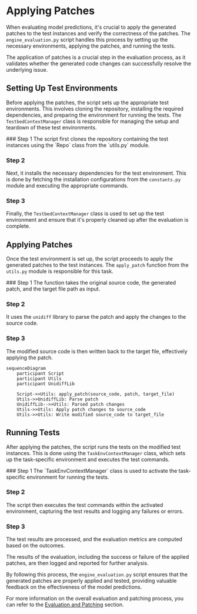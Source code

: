 
# Applying Patches

When evaluating model predictions, it's crucial to apply the generated patches to the test instances and verify the correctness of the patches. The `engine_evaluation.py` script handles this process by setting up the necessary environments, applying the patches, and running the tests.

<Callout type="info">
The application of patches is a crucial step in the evaluation process, as it validates whether the generated code changes can successfully resolve the underlying issue.
</Callout>

## Setting Up Test Environments

Before applying the patches, the script sets up the appropriate test environments. This involves cloning the repository, installing the required dependencies, and preparing the environment for running the tests. The `TestbedContextManager` class is responsible for managing the setup and teardown of these test environments.

<Steps>
### Step 1
The script first clones the repository containing the test instances using the `Repo` class from the `utils.py` module.

### Step 2
Next, it installs the necessary dependencies for the test environment. This is done by fetching the installation configurations from the `constants.py` module and executing the appropriate commands.

### Step 3
Finally, the `TestbedContextManager` class is used to set up the test environment and ensure that it's properly cleaned up after the evaluation is complete.
</Steps>

## Applying Patches

Once the test environment is set up, the script proceeds to apply the generated patches to the test instances. The `apply_patch` function from the `utils.py` module is responsible for this task.

<Steps>
### Step 1
The function takes the original source code, the generated patch, and the target file path as input.

### Step 2
It uses the `unidiff` library to parse the patch and apply the changes to the source code.

### Step 3
The modified source code is then written back to the target file, effectively applying the patch.
</Steps>

```mermaid
sequenceDiagram
    participant Script
    participant Utils
    participant UnidiffLib
    
    Script->>Utils: apply_patch(source_code, patch, target_file)
    Utils->>UnidiffLib: Parse patch
    UnidiffLib-->>Utils: Parsed patch changes
    Utils->>Utils: Apply patch changes to source_code
    Utils->>Utils: Write modified source_code to target_file
```

## Running Tests

After applying the patches, the script runs the tests on the modified test instances. This is done using the `TaskEnvContextManager` class, which sets up the task-specific environment and executes the test commands.

<Steps>
### Step 1
The `TaskEnvContextManager` class is used to activate the task-specific environment for running the tests.

### Step 2
The script then executes the test commands within the activated environment, capturing the test results and logging any failures or errors.

### Step 3
The test results are processed, and the evaluation metrics are computed based on the outcomes.
</Steps>

The results of the evaluation, including the success or failure of the applied patches, are then logged and reported for further analysis.

By following this process, the `engine_evaluation.py` script ensures that the generated patches are properly applied and tested, providing valuable feedback on the effectiveness of the model predictions.

For more information on the overall evaluation and patching process, you can refer to the [Evaluation and Patching](/evaluation-patching) section.